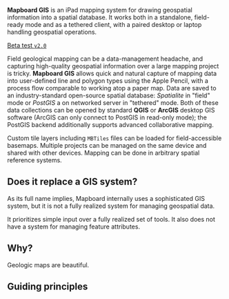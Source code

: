 

**Mapboard GIS** is an iPad mapping system for drawing geospatial
information into a spatial database. It works both in a standalone,
field-ready mode and as a tethered client, with a paired desktop or
laptop handling geospatial operations.

<a className="link-button" href="https://testflight.apple.com/join/0TfVlWyN">Beta test <code>v2.0</code></a>

Field geological mapping can be a data-management headache, and capturing high-quality geospatial
information over a large mapping project is tricky.
**Mapboard GIS** allows quick and natural capture of mapping data
into user-defined line and polygon
types using the Apple Pencil, with a process flow comparable to working atop a
paper map. Data are saved to an industry-standard open-source spatial database:
_Spatialite_ in "field" mode or _PostGIS_ a on networked server in "tethered" mode.
Both of these data collections can be opened by standard **QGIS** or **ArcGIS**
desktop GIS software (ArcGIS can only connect to PostGIS in read-only mode); the PostGIS
backend additionally supports advanced collaborative mapping.

Custom tile layers including `MBTiles` files can be loaded
for field-accessible basemaps. Multiple projects can be managed on the same device
and shared with other devices. Mapping can be done in arbitrary spatial reference
systems.


## Does it replace a GIS system?

As its full name implies, Mapboard internally uses a sophisticated GIS system,
but it is not a fully realized system for managing geospatial data.

It prioritizes simple input over a fully realized set of tools. It also does not
have a system for managing feature attributes.

## Why?

Geologic maps are beautiful.

## Guiding principles

